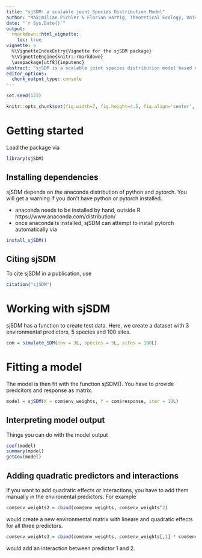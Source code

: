 ```yaml
---
title: "sjSDM: a scalable joint Species Distribution Model"
author: "Maximilian Pichler & Florian Hartig, Theoretical Ecology, University of Regensburg"
date: "`r Sys.Date()`"
output: 
  rmarkdown::html_vignette:
    toc: true
vignette: >
  %\VignetteIndexEntry{Vignette for the sjSDM package}
  %\VignetteEngine{knitr::rmarkdown}
  \usepackage[utf8]{inputenc}
abstract: "sjSDM is a scalable joint species distribution model based on Monte-Carlo intergration of the joint likelihood. \n \n \n"
editor_options: 
  chunk_output_type: console
---
```


```r
set.seed(123)
```


```r
knitr::opts_chunk$set(fig.width=7, fig.height=4.5, fig.align='center', warning=FALSE, message=FALSE, cache = F)
```


# Getting started 

Load the package via 

```r
library(sjSDM)
```


## Installing dependencies

sjSDM depends on the anaconda distribution of python and pytorch. You will get a warning if you don't have python or pytorch installed.

* anaconda needs to be installed by hand, outside R https://www.anaconda.com/distribution/
* once anaconda is installed, sjSDM can attempt to install pytorch automatically via 

```r
install_sjSDM()
```

## Citing sjSDM

To cite sjSDM in a publication, use 

```r
citation("sjSDM")
```


# Working with sjSDM

sjSDM has a function to create test data. Here, we create a dataset with 3 environmental predictors, 5 species and 100 sites.

```r
com = simulate_SDM(env = 3L, species = 5L, sites = 100L)
```

# Fitting a model

The model is then fit with the function sjSDM(). You have to provide predcitors and response as matrix. 

```r
model = sjSDM(X = com$env_weights, Y = com$response, iter = 10L)
```


## Interpreting model output

Things you can do with the model output

```r
coef(model)
summary(model)
getCov(model)
```

## Adding quadratic predictors and interactions


If you want to add quadratic effects or interactions, you have to add them manually in the environental predictors. For example

```r
com$env_weights2 = cbind(com$env_weights, com$env_weights^2)
```

would create a new environmental matrix with lineare and quadratic effects for all three predictors. 

```r
com$env_weights3 = cbind(com$env_weights, com$env_weights[,1] * com$env_weights[,1])
```

would add an interaction between predictor 1 and 2. 












